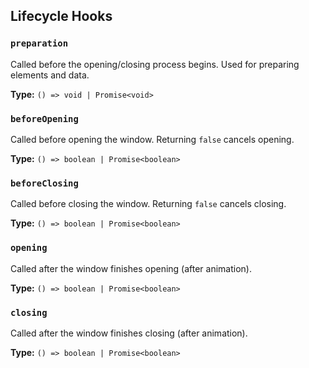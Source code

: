 ## Lifecycle Hooks

### `preparation`

Called before the opening/closing process begins. Used for preparing elements and data.

**Type:** `() => void | Promise<void>`

### `beforeOpening`

Called before opening the window. Returning `false` cancels opening.

**Type:** `() => boolean | Promise<boolean>`

### `beforeClosing`

Called before closing the window. Returning `false` cancels closing.

**Type:** `() => boolean | Promise<boolean>`

### `opening`

Called after the window finishes opening (after animation).

**Type:** `() => boolean | Promise<boolean>`

### `closing`

Called after the window finishes closing (after animation).

**Type:** `() => boolean | Promise<boolean>`
